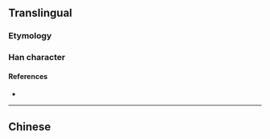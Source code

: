 {{also|鹽}}
{{character info/new}}
==Translingual==
{{Han simplified forms|鹽|塩|盐}}

===Etymology===
{{Han simp|鹽}}

===Han character===
{{Han char|rn=108|rad=皿|as=05|sn=10|four=|canj=GYBT|ids=⿱圤皿}}

====References====
* {{Han ref|kx=0794.041|hdz=42559.030|uh=76D0|ud=30416}}

----

==Chinese==
{{zh-see|鹽}}